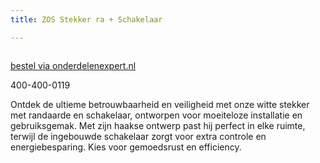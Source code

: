 ```yaml
---
title: ZOS Stekker ra + Schakelaar

---
```



<Image src={imageProduct} width={imageProduct.width} alt="" />

[bestel via onderdelenexpert.nl](https://www.onderdelenexpert.nl/zos-stekker-ra-met-schakelaar-wit-56192)

400-400-0119

Ontdek de ultieme betrouwbaarheid en veiligheid met onze witte stekker met randaarde en schakelaar, ontworpen voor moeiteloze installatie en gebruiksgemak. Met zijn haakse ontwerp past hij perfect in elke ruimte, terwijl de ingebouwde schakelaar zorgt voor extra controle en energiebesparing. Kies voor gemoedsrust en efficiency.





